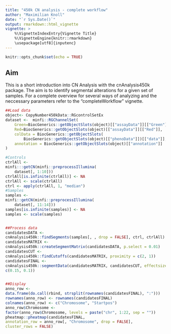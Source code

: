 ```yaml
---
title: "450k CN analysis - complete workflow"
author: "Maximilian Knoll"
date: "`r Sys.Date()`"
output: rmarkdown::html_vignette
vignette: >
    %\VignetteIndexEntry{Vignette Title}
    %\VignetteEngine{knitr::rmarkdown}
    \usepackage[utf8]{inputenc} 
---
```


```r
knitr::opts_chunk$set(echo = TRUE)
```

##  Aim

This is a short introduction into CN Analysis with the cnAnalysis450k 
package. The aim is to identify segmental alterations for a given set 
of samples. For a complete overview for several ways of analyzing and 
the neccessary parameters refer to the "completeWorkflow" vignette.

```r
##Load data
object<- CopyNumber450kData::RGcontrolSetEx
dataset <-  minfi::RGChannelSet(
    Green=BiocGenerics::getObjectSlots(object)[["assayData"]][["Green"]],
    Red=BiocGenerics::getObjectSlots(object)[["assayData"]][["Red"]],
    colData = BiocGenerics::getObjectSlots(
        BiocGenerics::getObjectSlots(object)[["phenoData"]])[["data"]],
    annotation = BiocGenerics::getObjectSlots(object)[["annotation"]]
)

#Controls
ctrlAll <-
minfi:::getCN(minfi::preprocessIllumina(
    dataset[, 1:10]))
ctrlAll[is.infinite(ctrlAll)] <- NA
ctrlAll <- scale(ctrlAll)
ctrl <- apply(ctrlAll, 1, "median")
#Samples
samples <-
minfi::getCN(minfi::preprocessIllumina(
    dataset[, 11:14]))
samples[is.infinite(samples)] <- NA
samples <- scale(samples)


##Process data
candidatesDATA <-
cnAnalysis450k::findSegments(samples[, , drop = FALSE], ctrl, ctrlAll)
candidatesMATRIX <-
cnAnalysis450k::createSegmentMatrix(candidatesDATA, p.select = 0.01)
candidatesCUT <-
cnAnalysis450k::findCutoffs(candidatesMATRIX, proximity = c(2, 1))
candidatesFINAL <-
cnAnalysis450k::segmentData(candidatesMATRIX, candidatesCUT, effectsize =
c(0.15, 0.1))


##Display
anno_row <-
data.frame(do.call(rbind, strsplit(rownames(candidatesFINAL), ":")))
rownames(anno_row) <- rownames(candidatesFINAL)
colnames(anno_row) <- c("Chromosome", "Startpos")
anno_row$Chromosome <-
factor(anno_row$Chromosome, levels = paste("chr", 1:22, sep = ""))
pheatmap::pheatmap(candidatesFINAL,
annotation_row = anno_row[, "Chromosome", drop = FALSE],
cluster_rows = FALSE)
```

